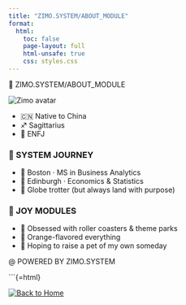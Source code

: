 ```yaml
---
title: "ZIMO.SYSTEM/ABOUT_MODULE"
format:
  html:
    toc: false
    page-layout: full
    html-unsafe: true
    css: styles.css
---
```


<div class="terminal-path">
  <span class="folder-icon">📁</span> <span class="path-text">ZIMO.SYSTEM</span><span class="slash">/</span><span class="highlight">ABOUT_MODULE</span>
</div>


```{=html}
<div class="about-container">

  <div class="about-left">
  <img src="avatar.png" alt="Zimo avatar" />
    <ul class="about-tags">
      <li><span>🇨🇳</span> Native to China</li>
      <li><span>♐️</span> Sagittarius</li>
      <li><span>🤔</span> ENFJ</li>
    </ul>
  </div>


  <div class="about-right">
    <div class="neon-box">
    <h3>🎒 SYSTEM JOURNEY</h3>
    <ul>
      <li>📍 Boston · MS in Business Analytics</li>
      <li>📍 Edinburgh · Economics & Statistics</li>
      <li>📡 Globe trotter (but always land with purpose)</li>
    </ul>
  </div>

    <div class="neon-box">
    <h3>🎠 JOY MODULES</h3>
    <ul>
      <li>🎢 Obsessed with roller coasters & theme parks</li>
      <li>🧃 Orange-flavored everything</li>
      <li>🐾 Hoping to raise a pet of my own someday</li>
    </ul>
  </div>
</div>
```

```{=html}
<p class="zimo-signature">@ POWERED BY ZIMO.SYSTEM</p>
```
```{=html}
<!-- ✨ Cosmic Background Effects -->
<div id="cyber-meteor-layer">
  <div class="meteor" style="left: 10%; animation-duration: 5s; animation-delay: 0s;"></div>
  <div class="meteor" style="left: 30%; animation-duration: 7s; animation-delay: 2s;"></div>
  <div class="meteor" style="left: 50%; animation-duration: 6s; animation-delay: 4s;"></div>
  <div class="meteor" style="left: 70%; animation-duration: 5s; animation-delay: 1s;"></div>
  <div class="meteor" style="left: 90%; animation-duration: 8s; animation-delay: 3s;"></div>
</div>
<div id="star-field"></div>
<div id="ripple-cursor"></div>
```
```{=html}
<div id="twinkle-layer"></div>

<script>
  const twinkleLayer = document.getElementById('twinkle-layer');

  function spawnTwinkleStars() {
    const star = document.createElement('div');
    star.className = 'twinkle-star';

    star.style.left = `${Math.random() * 100}vw`;
    star.style.top = `${Math.random() * 100}vh`;
    star.style.animationDuration = `${1 + Math.random() * 2}s`;
    twinkleLayer.appendChild(star);

    setTimeout(() => star.remove(), 3000);
  }

  function spawnMultipleStars(count = 3) {
    for (let i = 0; i < count; i++) {
      spawnTwinkleStars();
    }
  }

  setInterval(() => {
    if (Math.random() < 0.9) spawnMultipleStars(2 + Math.floor(Math.random() * 3));
  }, 400);
</script>

<a href="index.qmd" title="Back to Home">
  <img src="home.png" alt="Back to Home" class="home-float">
</a>
